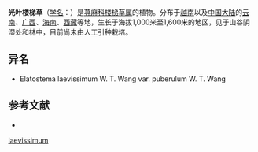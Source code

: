 {{Speciesbox
| name = 光叶楼梯草
| status = 
| status_system = 
| image =
| genus = Elatostema
| species = laevissimum
| authority = W. T. Wang
| subdivision_ranks =[[变种|变种]]
| subdivision =
* 光叶楼梯草 ''E. l.'' var. ''laevissimum''
* [[毛枝光叶楼梯草|毛枝光叶楼梯草]] ''E. l.'' var. ''puberulum''
}}

'''光叶楼梯草'''（[[学名|学名]]：{{lang|la|''Elatostema laevissimum''}}）是[[荨麻科|荨麻科]][[楼梯草属|楼梯草属]]的植物。分布于[[越南|越南]]以及[[中国大陆|中国大陆]]的[[云南|云南]]、[[广西|广西]]、[[海南|海南]]、[[西藏|西藏]]等地，生长于海拔1,000米至1,600米的地区，见于山谷阴湿处和林中，目前尚未由人工引种栽培。

== 异名 ==
* Elatostema laevissimum W. T. Wang var. puberulum W. T. Wang

== 参考文献 ==
<div class="references-small">
* {{cite web| url =http://www.bioinfo.cn/db05/KmzwSpecies.php?action=view&id=23191| title =光叶楼梯草（原变种）| work =《中国高等植物数据库全库》| publisher =中国科学院微生物研究所| author =昆明植物研究所| accessdate =2009-02-25| deadurl =yes| archiveurl =https://web.archive.org/web/20160305012633/http://www.bioinfo.cn/db05/KmzwSpecies.php?action=view&id=23191| archivedate =2016-03-05}}
</div>
{{Taxonbar|from=Q10890154}}

{{DEFAULTSORT:Elatostema laevissimum}}
[[Category:楼梯草属|laevissimum]]


{{Urticaceae-stub}}